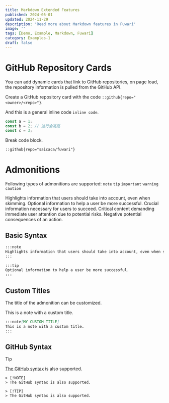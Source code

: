 ```yaml
---
title: Markdown Extended Features
published: 2024-05-01
updated: 2024-11-29
description: 'Read more about Markdown features in Fuwari'
image: ''
tags: [Demo, Example, Markdown, Fuwari]
category: Examples-1
draft: false 
---
```



# GitHub Repository Cards
You can add dynamic cards that link to GitHub repositories, on page load, the repository information is pulled from the GitHub API. 

<GithubCard repo="Fabrizz/MMM-OnSpotify"></GithubCard>

Create a GitHub repository card with the code `::github{repo="<owner>/<repo>"}`.

And this is a general inline code `inline code`.

```ts {2} showLineNumbers
const a = 1;
const b = 2; // 这行会高亮
const c = 3;
```

Break code block.

```markdown
::github{repo="saicaca/fuwari"}
```

# Admonitions

Following types of admonitions are supported: `note` `tip` `important` `warning` `caution`

<Admonition type="note">
    Highlights information that users should take into account, even when skimming.
</Admonition>

<Admonition type="tip">
    Optional information to help a user be more successful.
</Admonition>

<Admonition type="important">
    Crucial information necessary for users to succeed.
</Admonition>

<Admonition type="warning">
    Critical content demanding immediate user attention due to potential risks.
</Admonition>

<Admonition type="caution">
    Negative potential consequences of an action.
</Admonition>

## Basic Syntax

```markdown
:::note
Highlights information that users should take into account, even when skimming.
:::

:::tip
Optional information to help a user be more successful.
:::
```

## Custom Titles

The title of the admonition can be customized.

<Admonition type="note" title="MY CUSTOM TITLE">
    This is a note with a custom title.
</Admonition>

```markdown
:::note[MY CUSTOM TITLE]
This is a note with a custom title.
:::
```

## GitHub Syntax

> [!TIP]
> [The GitHub syntax](https://github.com/orgs/community/discussions/16925) is also supported.

```
> [!NOTE]
> The GitHub syntax is also supported.

> [!TIP]
> The GitHub syntax is also supported.
```